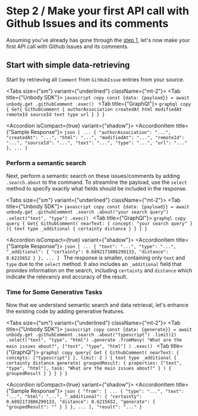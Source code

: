 
# Step 2 / Make your first API call with Github Issues and its comments
Assuming you've already has gone through the [step 1](/docs/get-started/step-1-setup), let's now make your first API call with Github Issues and its comments.

## Start with simple data-retrieving
Start by retrieving all `Comment` from `GitHubIssue` entries from your source.

<Tabs size={"sm"} variant={"underlined"} className={"mt-2"}>
    <Tab title={"Unbody SDK"}>
        ```javascript copy
            const {data: {payload}} = await unbody.get
            .githubComment
            .exec()
        ```
    </Tab>
    <Tab title={"GraphQl"}>
        ```graphql copy
        {
            Get{
                GithubComment {
                    authorAssociation
                    createdAt
                    html
                    modifiedAt
                    remoteId
                    sourceId
                    text
                    type
                    url
                }
            }
        }
        ```
    </Tab>
</Tabs>

<Accordion isCompact={true} variant={"shadow"}>
    <AccordionItem title={"Sample Response"}>
        ```json
        [
            ...
            {
                "authorAssociation": "...",
                "createdAt": "...",
                "html": "...",
                "modifiedAt": "...",
                "remoteId": "...",
                "sourceId": "...",
                "text": "...",
                "type": "...",
                "url": "..."
            },
            ...
        ]
        ```
    </AccordionItem>
</Accordion>
### Perform a semantic search
Next, perform a semantic search on these issues/comments by adding `.search.about` to the command. To streamline
the payload, use the `select` method to specify exactly what fields should be included in the response.

<Tabs size={"sm"} variant={"underlined"} className={"mt-2"}>
    <Tab title={"Unbody SDK"}>
        ```javascript copy
        const {data: {payload}} = await unbody.get
            .githubComment
            .search
            .about("your search query")
            .select("text", "type")
            .exec()
        ```
    </Tab>
    <Tab title={"GraphQl"}>
        ```graphql copy
        query {
            Get{
                GithubComment(
                    nearText: {
                        concept: "your search query"
                    }
                ){
                    text
                    type
                    _additional {
                        certainty
                        distance
                    }
                }
            }
        }
        ```
    </Tab>
</Tabs>

<Accordion isCompact={true} variant={"shadow"}>
    <AccordionItem title={"Sample Response"}>
        ```json
        [
            ...
            {
                "text": "...",
                "type": "...",
                "_additional": {
                    "certainty": 0.6892173886299133,
                    "distance": 0.6215652
                }
            },
            ...
        ]
        ```
    </AccordionItem>
</Accordion>
The response is smaller, containing only `text` and `type` due to the `select` method. It also includes an
`_additional` field that provides information on the search, including `certainty` and `distance` which indicate
the relevancy and accuracy of the result.


### Time for Some Generative Tasks
Now that we understand semantic search and data retrieval, let's enhance the existing code by adding generative
features.

<Tabs size={"sm"} variant={"underlined"} className={"mt-2"}>
    <Tab title={"Unbody SDK"}>
        ```javascript copy
        const {data: {generate}} = await unbody.get
            .githubComment
            .search
            .about("typescript")
            .limit(2)
            .select("text", "type", "html")
            .generate
            .fromMany(
                "What are the main issues about?",
                ["text", "type", "html"]
            )
            .exec()
        ```
    </Tab>
    <Tab title={"GraphQl"}>
        ```graphql copy
        query{
            Get {
                GithubComment(
                    nearText: {
                        concepts: ["typescript"]
                    },
                    limit: 2
                ) {
                    text
                    type
                    _additional {
                        certainty
                        distance
                        generate(
                            groupedResult: {
                                properties: ["text", "type", "html"],
                                task: "What are the main issues about?"
                            }
                        ) {
                            groupedResult
                        }
                    }
                }
            }
        }
        ```
    </Tab>
</Tabs>

<Accordion isCompact={true} variant={"shadow"}>
    <AccordionItem title={"Sample Response"}>
        ```json
        {
            "from": [
                ...
                {
                    "type": "...",
                    "text": "...",
                    "html": "...",
                    "_additional": {
                        "certainty": 0.6892173886299133,
                        "distance": 0.6215652,
                        "generate": {
                            "groupedResult": ""
                        }
                    }
                },
                ...
            ],
            "result": "..."
        }
        ```
    </AccordionItem>
</Accordion>
